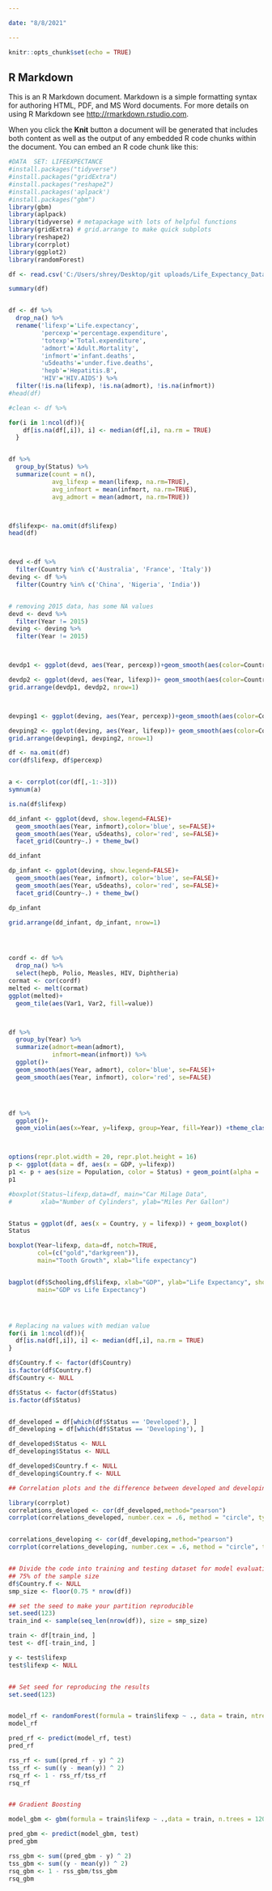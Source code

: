---

date: "8/8/2021"

---

```{r setup, include=FALSE}
knitr::opts_chunk$set(echo = TRUE)
```

## R Markdown

This is an R Markdown document. Markdown is a simple formatting syntax for authoring HTML, PDF, and MS Word documents. For more details on using R Markdown see <http://rmarkdown.rstudio.com>.

When you click the **Knit** button a document will be generated that includes both content as well as the output of any embedded R code chunks within the document. You can embed an R code chunk like this:

```{r cars}

#DATA  SET: LIFEEXPECTANCE
#install.packages("tidyverse")
#install.packages("gridExtra")
#install.packages("reshape2")
#install.packages('aplpack')
#install.packages("gbm")
library(gbm)
library(aplpack)
library(tidyverse) # metapackage with lots of helpful functions
library(gridExtra) # grid.arrange to make quick subplots
library(reshape2)
library(corrplot)
library(ggplot2)
library(randomForest)

df <- read.csv('C:/Users/shrey/Desktop/git uploads/Life_Expectancy_Data.csv')

summary(df)


df <- df %>% 
  drop_na() %>% 
  rename('lifexp'='Life.expectancy',
         'percexp'='percentage.expenditure',
         'totexp'='Total.expenditure',
         'admort'='Adult.Mortality',
         'infmort'='infant.deaths',
         'u5deaths'='under.five.deaths',
         'hepb'='Hepatitis.B',
         'HIV'='HIV.AIDS') %>% 
  filter(!is.na(lifexp), !is.na(admort), !is.na(infmort))
#head(df)        

#clean <- df %>%

for(i in 1:ncol(df)){
    df[is.na(df[,i]), i] <- median(df[,i], na.rm = TRUE)
  }


df %>% 
  group_by(Status) %>% 
  summarize(count = n(),
            avg_lifexp = mean(lifexp, na.rm=TRUE),
            avg_infmort = mean(infmort, na.rm=TRUE),
            avg_admort = mean(admort, na.rm=TRUE))



df$lifexp<- na.omit(df$lifexp)
head(df)



devd <-df %>% 
  filter(Country %in% c('Australia', 'France', 'Italy'))
deving <- df %>% 
  filter(Country %in% c('China', 'Nigeria', 'India'))


# removing 2015 data, has some NA values
devd <- devd %>% 
  filter(Year != 2015)
deving <- deving %>% 
  filter(Year != 2015)



devdp1 <- ggplot(devd, aes(Year, percexp))+geom_smooth(aes(color=Country), se=FALSE, show.legend=FALSE)+ facet_grid(Country~.) + theme_bw()

devdp2 <- ggplot(devd, aes(Year, lifexp))+ geom_smooth(aes(color=Country), se=FALSE, show.legend=FALSE)+ facet_grid(Country~.)+ theme_bw()
grid.arrange(devdp1, devdp2, nrow=1)



devping1 <- ggplot(deving, aes(Year, percexp))+geom_smooth(aes(color=Country), se=FALSE, show.legend=FALSE)+ facet_grid(Country~.)+ theme_bw()

devping2 <- ggplot(deving, aes(Year, lifexp))+ geom_smooth(aes(color=Country), se=FALSE, show.legend=FALSE)+ facet_grid(Country~.)+ theme_bw()
grid.arrange(devping1, devping2, nrow=1)

df <- na.omit(df)
cor(df$lifexp, df$percexp)


a <- corrplot(cor(df[,-1:-3]))
symnum(a)

is.na(df$lifexp)

dd_infant <- ggplot(devd, show.legend=FALSE)+
  geom_smooth(aes(Year, infmort),color='blue', se=FALSE)+
  geom_smooth(aes(Year, u5deaths), color='red', se=FALSE)+
  facet_grid(Country~.) + theme_bw()

dd_infant

dp_infant <- ggplot(deving, show.legend=FALSE)+
  geom_smooth(aes(Year, infmort), color='blue', se=FALSE)+
  geom_smooth(aes(Year, u5deaths), color='red', se=FALSE)+
  facet_grid(Country~.) + theme_bw()

dp_infant

grid.arrange(dd_infant, dp_infant, nrow=1)




cordf <- df %>%
  drop_na() %>% 
  select(hepb, Polio, Measles, HIV, Diphtheria)
cormat <- cor(cordf)
melted <- melt(cormat)
ggplot(melted)+
  geom_tile(aes(Var1, Var2, fill=value))



df %>%
  group_by(Year) %>% 
  summarize(admort=mean(admort),
            infmort=mean(infmort)) %>% 
  ggplot()+
  geom_smooth(aes(Year, admort), color='blue', se=FALSE)+
  geom_smooth(aes(Year, infmort), color='red', se=FALSE)




df %>%
  ggplot()+
  geom_violin(aes(x=Year, y=lifexp, group=Year, fill=Year)) +theme_classic()



options(repr.plot.width = 20, repr.plot.height = 16)
p <- ggplot(data = df, aes(x = GDP, y=lifexp))
p1 <- p + aes(size = Population, color = Status) + geom_point(alpha = .5) +  scale_size(range = c(.1, 24), name="Population (M)") + theme_classic()
p1

#boxplot(Status~lifexp,data=df, main="Car Milage Data",
#        xlab="Number of Cylinders", ylab="Miles Per Gallon")


Status = ggplot(df, aes(x = Country, y = lifexp)) + geom_boxplot() 
Status

boxplot(Year~lifexp, data=df, notch=TRUE,
        col=(c("gold","darkgreen")),
        main="Tooth Growth", xlab="life expectancy")


bagplot(df$Schooling,df$lifexp, xlab="GDP", ylab="Life Expectancy", show.outlier = TRUE, 
        main="GDP vs Life Expectancy")




# Replacing na values with median value
for(i in 1:ncol(df)){
  df[is.na(df[,i]), i] <- median(df[,i], na.rm = TRUE)
}

df$Country.f <- factor(df$Country)
is.factor(df$Country.f)
df$Country <- NULL

df$Status <- factor(df$Status)
is.factor(df$Status)


df_developed = df[which(df$Status == 'Developed'), ]
df_developing = df[which(df$Status == 'Developing'), ]

df_developed$Status <- NULL
df_developing$Status <- NULL

df_developed$Country.f <- NULL
df_developing$Country.f <- NULL

## Correlation plots and the difference between developed and developing countries.

library(corrplot)
correlations_developed <- cor(df_developed,method="pearson")
corrplot(correlations_developed, number.cex = .6, method = "circle", type = "full", tl.cex=0.8,tl.col = "blue")


correlations_developing <- cor(df_developing,method="pearson")
corrplot(correlations_developing, number.cex = .6, method = "circle", type = "full", tl.cex=0.8,tl.col = "blue")


## Divide the code into training and testing dataset for model evaluation
## 75% of the sample size
df$Country.f <- NULL
smp_size <- floor(0.75 * nrow(df))

## set the seed to make your partition reproducible
set.seed(123)
train_ind <- sample(seq_len(nrow(df)), size = smp_size)

train <- df[train_ind, ]
test <- df[-train_ind, ]

y <- test$lifexp
test$lifexp <- NULL


## Set seed for reproducing the results
set.seed(123)


model_rf <- randomForest(formula = train$lifexp ~ ., data = train, ntree = 800)
model_rf

pred_rf <- predict(model_rf, test)
pred_rf

rss_rf <- sum((pred_rf - y) ^ 2)  
tss_rf <- sum((y - mean(y)) ^ 2) 
rsq_rf <- 1 - rss_rf/tss_rf
rsq_rf


## Gradient Boosting

model_gbm <- gbm(formula = train$lifexp ~ .,data = train, n.trees = 1200)  

pred_gbm <- predict(model_gbm, test)
pred_gbm

rss_gbm <- sum((pred_gbm - y) ^ 2)
tss_gbm <- sum((y - mean(y)) ^ 2)
rsq_gbm <- 1 - rss_gbm/tss_gbm
rsq_gbm

```


